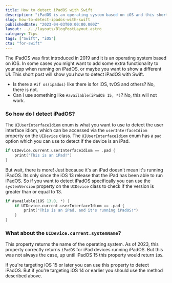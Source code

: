 ```yaml
---
title: How to detect iPadOS with Swift
description: "iPadOS is an operating system based on iOS and this short post will show you how to detect iPadOS with Swift."
slug: how-to-detect-ipados-with-swift
publishedDate: "2023-04-03T00:00:00.000Z"
layout: ../../layouts/BlogPostLayout.astro
category: Tips
tags: ["Swift", "iOS"]
cta: "for-swift"
---
```


The iPadOS was first introduced in 2019 and it is an operating system based on iOS. In some cases you might want to add some extra functionality to your app when running on iPadOS, or maybe you want to show a different UI. This short post will show you how to detect iPadOS with Swift.

- Is there a `#if os(ipados)` like there is for iOS, tvOS and others? No, there is not.
- Can I use something like `#available(iPadOS 15, *)`? No, this will not work.

### So how do I detect iPadOS?

The `UIUserInterfaceIdiom` enum is what you want to use to detect the user interface idiom, which can be accessed via the `userInterfaceIdiom` property on the `UIDevice` class. The `UIUserInterfaceIdiom` enum has a `pad` option which you can use to detect if the device is an iPad.

```swift
if UIDevice.current.userInterfaceIdiom == .pad {
    print("This is an iPad!")
}
```

But wait, there is more! Just because it's an iPad doesn't mean it's running iPadOS. Its only since the iOS 13 release that the iPad has been able to run iPadOS. So if you want to detect iPadOS specifically you can use the `systemVersion` property on the `UIDevice` class to check if the version is greater than or equal to 13.

```swift
if #available(iOS 13.0, *) {
    if UIDevice.current.userInterfaceIdiom == .pad {
        print("This is an iPad, and it's running iPadOS!")
    }
}
```

### What about the `UIDevice.current.systemName`?

This property returns the name of the operating system. As of 2023, this property correctly returns `iPadOS` for iPad devices running iPadOS. But this was not always the case, up until iPadOS 15 this property would return `iOS`.

If you're targeting iOS 15 or later you can use this property to detect iPadOS. But if you're targeting iOS 14 or earlier you should use the method described above.
